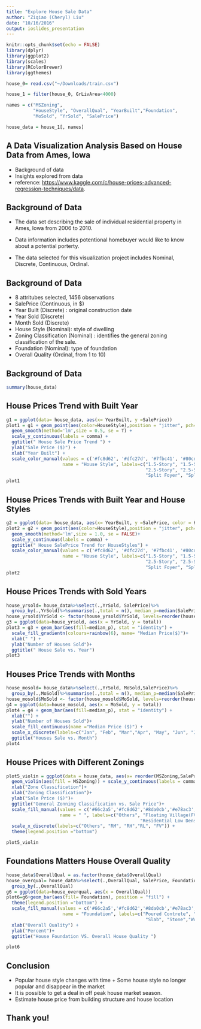 ```yaml
---
title: "Explore House Sale Data"
author: "Ziqiao (Cheryl) Liu"
date: "10/16/2016"
output: ioslides_presentation
---
```


```r
knitr::opts_chunk$set(echo = FALSE)
library(dplyr)
library(ggplot2)
library(scales)
library(RColorBrewer)
library(ggthemes)

house_0= read.csv("~/Downloads/train.csv")

house_1 = filter(house_0, GrLivArea<4000)

names = c("MSZoning",
          "HouseStyle", "OverallQual", "YearBuilt","Foundation",
          "MoSold", "YrSold", "SalePrice")

house_data = house_1[, names]
```

## A Data Visualization Analysis Based on House Data from Ames, Iowa

- Background of data
- Insights explored from data
- reference: <https://www.kaggle.com/c/house-prices-advanced-regression-techniques/data>.

## Background of Data

- The data set describing the sale of individual residential property in Ames, Iowa from 2006 to 2010.

- Data information includes potentional homebuyer would like to know about a potential porterty.

- The data selected for this visualization project includes Nominal, Discrete, Continuous, Ordinal.

## Background of Data

- 8 attritubes selected, 1456 observations
- SalePrice (Continuous, in $)
- Year Built (Discrete) : original construction date
- Year Sold (Discrete)
- Month Sold (Discrete)
- House Style (Nominal): style of dwelling
- Zoning Classification (Nominal) : identifies the general zoning classification of the sale. 
- Foundation (Nominal): type of foundation
- Overall Quality (Ordinal, from 1 to 10)

## Background of Data

```r
summary(house_data)
```

## House Prices Trend with Built Year

```r
g1 = ggplot(data= house_data, aes(x= YearBuilt, y =SalePrice))
plot1 = g1 + geom_point(aes(color=HouseStyle),position = "jitter", pch=8, cex=.8)+
  geom_smooth(method='lm',size = 0.5, se = T) + 
  scale_y_continuous(labels = comma) +
  ggtitle(" House Sale Price Trend ") +
  ylab("Sale Price ($)") +
  xlab("Year Built") +
  scale_color_manual(values = c('#fc8d62', '#dfc27d', '#7fbc41', '#80cdc1', '#a6cee3', '#4eb3d3', '#984ea3', '#e7298a'),
                     name = "House Style", labels=c("1.5-Story", "1.5-Story(U)", "1-Story",
                                                    "2.5-Story", "2.5-Story(U)","2-Story",
                                                    "Split Foyer", "Split Level"))
plot1 

```

## House Prices Trends with Built Year and House Styles
```r
g2 = ggplot(data= house_data, aes(x= YearBuilt, y =SalePrice, color = HouseStyle))
plot2 = g2 + geom_point(aes(color=HouseStyle),position = "jitter", pch=8, cex=.3)+
  geom_smooth(method='lm',size = 1.0, se = FALSE)+ 
  scale_y_continuous(labels = comma) +
  ggtitle(" House SalePrice Trend for HouseStyles") +
  scale_color_manual(values = c('#fc8d62', '#dfc27d', '#7fbc41', '#80cdc1', '#a6cee3', '#4eb3d3', '#984ea3', '#e7298a'),
                     name = "House Style", labels=c("1.5-Story", "1.5-Story(U)", "1-Story",
                                                    "2.5-Story", "2.5-Story(U)","2-Story",
                                                    "Split Foyer", "Split Level"))
plot2

```

## House Prices Trends with Sold Years
```r

house_yrsold= house_data%>%select(.,YrSold, SalePrice)%>%
  group_by(.,YrSold)%>%summarise(.,total = n(), median_p=median(SalePrice))
house_yrsold$YrSold <- factor(house_yrsold$YrSold, levels=reorder(house_yrsold$YrSold, -house_yrsold$total))
g3 = ggplot(data=house_yrsold, aes(x = YrSold, y = total)) 
plot3 = g3 + geom_bar(aes(fill=median_p), stat = "identity") + 
  scale_fill_gradientn(colours=rainbow(6), name= "Median Price($)")+
  xlab(" ") +
  ylab("Number of Houses Sold")+
  ggtitle(" House Sale vs. Year")
plot3

```

## Houses Price Trends with Months 
```r
house_mosold= house_data%>%select(.,YrSold, MoSold,SalePrice)%>%
  group_by(.,MoSold)%>%summarise(.,total = n(), median_p=median(SalePrice))
house_mosold$MoSold <- factor(house_mosold$MoSold, levels=reorder(house_mosold$MoSold, -house_mosold$total))
g4 = ggplot(data=house_mosold, aes(x = MoSold, y = total)) 
plot4 = g4 + geom_bar(aes(fill=median_p), stat = "identity") + 
  xlab("") +
  ylab("Number of Houses Sold")+
  scale_fill_continuous(name ="Median Price ($)") +
  scale_x_discrete(labels=c("Jan", "Feb", "Mar","Apr", "May", "Jun", "Jul", "Aug", "Sep", "Oct","Nov", "Dec"))+
  ggtitle("Houses Sale vs. Month")
plot4
```

## House Prices with Different Zonings
```r
plot5_violin = ggplot(data = house_data, aes(x= reorder(MSZoning,SalePrice, median), y =SalePrice)) +
  geom_violin(aes(fill = MSZoning)) + scale_y_continuous(labels = comma) +
  xlab("Zone Classification")+ 
  xlab("Zoning Classification")+
  ylab("Sale Price ($)")+
  ggtitle("General Zonning Classification vs. Sale Price")+
  scale_fill_manual(values = c('#66c2a5','#fc8d62','#8da0cb','#e78ac3','#a6d854'),
                    name = " ", labels=c("Others", "Floating Village(FV)", "Residential High Density(RH)",
                                                  "Residential Low Density(RL)", "Residential Medium Density(RM)"))+
  scale_x_discrete(labels=c("Others", "RM", "RH","RL", "FV")) +
  theme(legend.position ="bottom")

plot5_violin

```

## Foundations Matters House Overall Quality
```r
house_data$OverallQual = as.factor(house_data$OverallQual)
house_overqual= house_data%>%select(.,OverallQual, SalePrice, Foundation)%>%
  group_by(.,OverallQual)
g6 = ggplot(data=house_overqual, aes(x = OverallQual)) 
plot6=g6+geom_bar(aes(fill= Foundation), position = "fill") + 
  theme(legend.position ="bottom") + 
  scale_fill_manual(values = c('#66c2a5','#fc8d62','#8da0cb','#e78ac3','#a6d854','#ffd92f'),
                     name = "Foundation", labels=c("Poured Contrete", "Cinder Block", "Brik&Tile",
                                                    "Slab", "Stone","Wood"))+
  xlab("Overall Quality") +
  ylab("Percent")+
  ggtitle("House Foundation VS. Overall House Quality ")

plot6

```

## Conclusion

* Popular house style changes with time 
      + Some house style no longer popular and disappear in the market
* It is possible to get a deal in off peak house market season.
* Estimate house price from building structure and house location

## Thank you!



